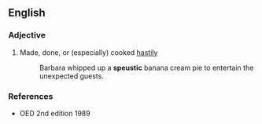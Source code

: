 ==English==
{{rfquote}}

===Adjective===
{{en-adj}}

#{{obsolete}} Made, done, or (especially) cooked [[hastily]]
#:Barbara whipped up a '''speustic''' banana cream pie to entertain the unexpected guests.

===References===
*OED 2nd edition 1989
